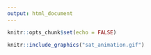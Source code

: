 ```yaml
---
output: html_document
---
```


```r
knitr::opts_chunk$set(echo = FALSE)
```
```r
knitr::include_graphics("sat_animation.gif")

```

